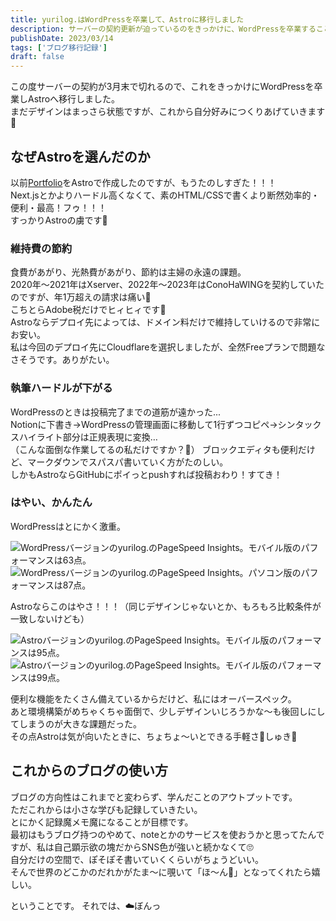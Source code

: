 ```yaml
---
title: yurilog.はWordPressを卒業して、Astroに移行しました
description: サーバーの契約更新が迫っているのをきっかけに、WordPressを卒業することを決意。Astroへ移行し、快適なブログ環境を手にいれました。
publishDate: 2023/03/14
tags: ['ブログ移行記録']
draft: false
---
```


この度サーバーの契約が3月末で切れるので、これをきっかけにWordPressを卒業しAstroへ移行しました。  
まだデザインはまっさら状態ですが、これから自分好みにつくりあげていきます:partying_face:

## なぜAstroを選んだのか

以前[Portfolio](https://yurika1202.github.io/portfolio/)をAstroで作成したのですが、もうたのしすぎた！！！  
Next.jsとかよりハードル高くなくて、素のHTML/CSSで書くより断然効率的・便利・最高！フゥ！！！  
すっかりAstroの虜です:rocket:

### 維持費の節約

食費があがり、光熱費があがり、節約は主婦の永遠の課題。  
2020年～2021年はXserver、2022年～2023年はConoHaWINGを契約していたのですが、年1万超えの請求は痛い:sneezing_face:  
こちとらAdobe税だけでヒィヒィです:sneezing_face:  
Astroならデプロイ先によっては、ドメイン料だけで維持していけるので非常にお安い。  
私は今回のデプロイ先にCloudflareを選択しましたが、全然Freeプランで問題なさそうです。ありがたい。

### 執筆ハードルが下がる

WordPressのときは投稿完了までの道筋が遠かった...  
Notionに下書き→WordPressの管理画面に移動して1行ずつコピペ→シンタックスハイライト部分は正規表現に変換…  
（こんな面倒な作業してるの私だけですか？:drooling_face:）
ブロックエディタも便利だけど、マークダウンでスパスパ書いていく方がたのしい。  
しかもAstroならGitHubにポイっとpushすれば投稿おわり！すてき！

### はやい、かんたん

WordPressはとにかく激重。

![WordPressバージョンのyurilog.のPageSpeed Insights。モバイル版のパフォーマンスは63点。](/images/post/new-world/1678778603706.png)
![WordPressバージョンのyurilog.のPageSpeed Insights。パソコン版のパフォーマンスは87点。](/images/post/new-world/1678778616159.png)

Astroならこのはやさ！！！（同じデザインじゃないとか、もろもろ比較条件が一致しないけども）

![Astroバージョンのyurilog.のPageSpeed Insights。モバイル版のパフォーマンスは95点。](/images/post/new-world/1678778637223.png)
![Astroバージョンのyurilog.のPageSpeed Insights。モバイル版のパフォーマンスは99点。](/images/post/new-world/1678778656455.png)

便利な機能をたくさん備えているからだけど、私にはオーバースペック。  
あと環境構築がめちゃくちゃ面倒で、少しデザインいじろうかな～も後回しにしてしまうのが大きな課題だった。  
その点Astroは気が向いたときに、ちょちょ～いとできる手軽さ:pleading_face:しゅき:pleading_face:

## これからのブログの使い方

ブログの方向性はこれまでと変わらず、学んだことのアウトプットです。  
ただこれからは小さな学びも記録していきたい。  
とにかく記録魔メモ魔になることが目標です。  
最初はもうブログ持つのやめて、noteとかのサービスを使おうかと思ってたんですが、私は自己顕示欲の塊だからSNS色が強いと続かなくて:roll_eyes:  
自分だけの空間で、ぽそぽそ書いていくくらいがちょうどいい。  
そんで世界のどこかのだれかがたま～に覗いて「ほ～ん:disguised_face:」となってくれたら嬉しい。

ということです。
それでは、☁️ぼんっ
